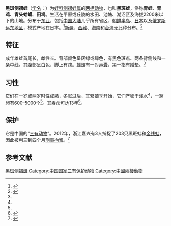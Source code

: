 {{Speciesbox
| image = Pelophylax nigromaculatus s1.JPG
| status = NT | status_system = IUCN3.1
| status_ref = <ref name=IUCN>{{Cite iucn | author = Kuzmin, S. | author2 = Maslova, I. | author3 = Tuniyev, B. | author4 = Matsui, M. | author5 = Li, P. | author6 = Kaneko, Y. | last-author-amp = yes | title = ''Pelophylax nigromaculatus'' | volume = 2004 | page = e.T58679A11809026 | date = 2004 | doi = 10.2305/IUCN.UK.2004.RLTS.T58679A11809026.en }}</ref>
| taxon = Pelophylax nigromaculatus
| authority = ([[Edward_Hallowell_(herpetologist)|Hallowell]], 1861)
| synonyms = ''Rana nigromaculata'' <small>Hallowell, 1861 "1860"</small><br />
''Rana marmorata'' <small>Hallowell, 1861 "1860"</small><br />
''Hoplobatrachus reinhardtii'' <small>Peters, 1867</small><br />
''Hoplobatrachus davidi'' <small>David, 1873 "1872"</small><br />
''Hylarana nigromaculata'' <small>(Hallowell, 1861)</small>
| synonyms_ref = 
}}

'''黑斑侧褶蛙'''（[[学名|学名]]：{{lang|la|''Pelophylax nigromaculata''}}）为[[蛙科|蛙科]][[侧褶蛙属|侧褶蛙属]]的[[两栖动物|两栖动物]]，也叫'''黑斑蛙'''，俗称'''青蛙'''、'''青鸡'''、'''青头蛤蟆'''、'''田鸡'''。生活在平原或丘陵的水田、池塘、湖沼区及海拔2200米以下的山地。分布于[[东亚|东亚]]，包括[[中国大陆|中国大陆]]几乎所有省区、[[朝鲜半岛|朝鲜半岛]]、[[日本|日本]]以及[[俄罗斯远东地区|俄罗斯远东地区]]，模式产地在日本。<ref>{{Cite web|title=黑斑侧褶蛙|url=https://www.amphibiachina.org/species/416|accessdate=2019-06-09|author=中国两栖类|date=|format=|work=“中国两栖类”信息系统|publisher=中国科学院昆明动物研究所|language=}}</ref>[[新疆|新疆]]、[[西藏|西藏]]、[[海南|海南]]和[[台湾|台湾]]无此种分布。<ref>{{Cite journal|title=青海省黑斑侧褶蛙记录被证实|author=张贺, 付海波, 李文靖|url=|journal=动物学杂志|issue=1|doi=|others=|year=2015|volume=50|page=145-147|pmid=}}</ref>
==特征==

成年雄蛙首尾长{{convert|62|mm|abbr=on}}，雌性长{{convert|74|mm|abbr=on}}。背部颜色呈灰绿或绿色，有黑色斑点、两条背侧线和一条中线。其腹部呈白色，脚上有蹼。雄蛙有一对[[声囊|声囊]]，第一指有婚垫。<ref name=AmphibiaWeb/>

==习性==
它们在一岁或两岁时性成熟，冬眠过后，其繁殖季开始，它们产卵于浅水<ref name=IUCN/>，一窝卵有600–5000个<ref name=AmphibiaWeb/>。其寿命可达13年<ref name=AmphibiaWeb>{{cite web |url=http://amphibiaweb.org/cgi/amphib_query?where-genus=Pelophylax&where-species=nigromaculatus |title=''Pelophylax nigromaculatus'' |author= |date= |work=AmphibiaWeb: Information on amphibian biology and conservation |publisher= |accessdate=10 November 2012 |archive-date=2012-12-24 |archive-url=https://web.archive.org/web/20121224222656/http://amphibiaweb.org/cgi/amphib_query?where-genus=Pelophylax&where-species=nigromaculatus |dead-url=no }}</ref>。

==保护==

它是中国的“[[三有动物|三有动物]]”。2012年，浙江嘉兴有3人捕捉了203只黑斑蛙和[[金线蛙|金线蛙]]，因此被判三到四个月[[刑事拘留|刑事拘留]]。<ref name=中國>{{cite web|url=http://fangtan.china.com.cn/2014-09/15/content_33512253.htm|title=浅析“三有动物”的法律保护|publisher=中國網|date=2014-09-15|author=王瑞芳|accessdate=2020-04-28|archive-date=2020-08-21|archive-url=https://web.archive.org/web/20200821104155/http://fangtan.china.com.cn/2014-09/15/content_33512253.htm|dead-url=no}}</ref>

== 参考文献 ==
{{Reflist|30em}}

{{Wikispecies|Pelophylax nigromaculata}}
{{Taxonbar|from=Q1072424}}

[[Category:侧褶蛙属|黑斑侧褶蛙]]
[[Category:中国国家三有保护动物|Category:中国国家三有保护动物]]
[[Category:中國兩棲動物|Category:中國兩棲動物]]